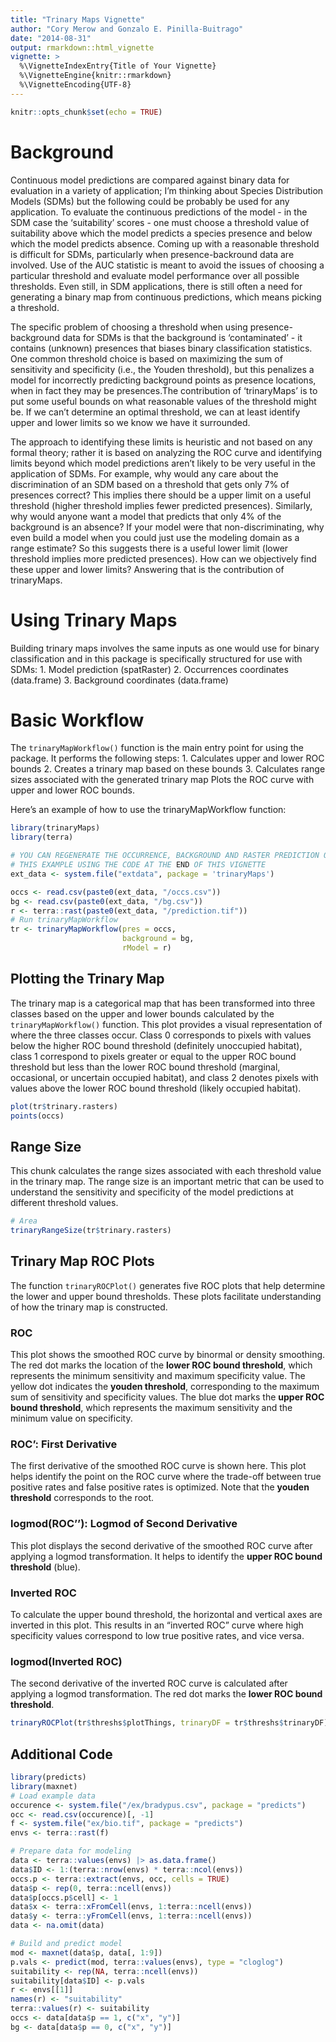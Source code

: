 ```yaml
---
title: "Trinary Maps Vignette"
author: "Cory Merow and Gonzalo E. Pinilla-Buitrago"
date: "2014-08-31"
output: rmarkdown::html_vignette
vignette: >
  %\VignetteIndexEntry{Title of Your Vignette}
  %\VignetteEngine{knitr::rmarkdown}
  %\VignetteEncoding{UTF-8}
---
```


```r
knitr::opts_chunk$set(echo = TRUE)
```

# Background
Continuous model predictions are compared against binary data for evaluation in a variety of application; I'm thinking about Species Distribution Models (SDMs) but the following could be probably be used for any application. To evaluate the continuous predictions of the model - in the SDM case the 'suitability' scores - one must choose a threshold value of suitability above which the model predicts a species presence and below which the model predicts absence. Coming up with a reasonable threshold is difficult for SDMs, particularly when presence-backround data are involved. Use of the AUC statistic is meant to avoid the issues of choosing a particular threshold and evaluate model performance over all possible thresholds. Even still, in SDM applications, there is still often a need for generating a binary map from continuous predictions, which means picking a threshold. 

The specific problem of choosing a threshold when using presence-background data for SDMs is that the background is 'contaminated'  - it contains (unknown) presences that biases binary classification statistics. One common threshold choice is based on maximizing the sum of sensitivity and specificity (i.e., the Youden threshold), but this penalizes a model for incorrectly predicting background points as presence locations, when in fact they may be presences.The contribution of 'trinaryMaps' is to put some useful bounds on what reasonable values of the threshold might be. If we can't determine an optimal threshold, we can at least identify upper and lower limits so we know we have it surrounded.

The approach to identifying these limits is heuristic and not based on any formal theory; rather it is based on analyzing the ROC curve and identifying limits beyond which model predictions aren't likely to be very useful in the application of SDMs. For example, why would any care about the discrimination of an SDM based on a threshold that gets only 7% of presences correct? This implies there should be a upper limit on a useful threshold (higher threshold implies fewer predicted presences). Similarly, why would anyone want a model that predicts that only 4% of the background is an absence? If your model were that non-discriminating, why even build a model when you could just use the modeling domain as a range estimate? So this suggests there is a useful lower limit (lower threshold implies more predicted presences). How can we objectively find these upper and lower limits? Answering that is the contribution of trinaryMaps.

# Using Trinary Maps
Building trinary maps involves the same inputs as one would use for binary classification and in this package is specifically structured for use with SDMs:
1. Model prediction (spatRaster)
2. Occurrences coordinates (data.frame)
3. Background coordinates (data.frame)

# Basic Workflow
The `trinaryMapWorkflow()` function is the main entry point for using the package. It performs the following steps:
1. Calculates upper and lower ROC bounds
2. Creates a trinary map based on these bounds
3. Calculates range sizes associated with the generated trinary map
Plots the ROC curve with upper and lower ROC bounds.

Here's an example of how to use the trinaryMapWorkflow function:

```r
library(trinaryMaps)
library(terra)

# YOU CAN REGENERATE THE OCCURRENCE, BACKGROUND AND RASTER PREDICTION OF 
# THIS EXAMPLE USING THE CODE AT THE END OF THIS VIGNETTE
ext_data <- system.file("extdata", package = 'trinaryMaps')

occs <- read.csv(paste0(ext_data, "/occs.csv"))
bg <- read.csv(paste0(ext_data, "/bg.csv"))
r <- terra::rast(paste0(ext_data, "/prediction.tif"))
# Run trinaryMapWorkflow
tr <- trinaryMapWorkflow(pres = occs, 
                         background = bg, 
                         rModel = r)
```
## Plotting the Trinary Map
The trinary map is a categorical map that has been transformed into three classes based on the upper and lower bounds calculated by the `trinaryMapWorkflow()` function. This plot provides a visual representation of where the three classes occur. Class 0 corresponds to pixels with values below the higher ROC bound threshold (definitely unoccupied habitat), class 1 correspond to pixels greater or equal to the upper ROC bound threshold but less than the lower ROC bound threshold (marginal, occasional, or uncertain occupied habitat), and class 2 denotes pixels with values above the lower ROC bound threshold (likely occupied habitat).
```r
plot(tr$trinary.rasters)
points(occs)
```

## Range Size
This chunk calculates the range sizes associated with each threshold value in the trinary map. The range size is an important metric that can be used to understand the sensitivity and specificity of the model predictions at different threshold values.
```r
# Area
trinaryRangeSize(tr$trinary.rasters)
```

## Trinary Map ROC Plots
The function `trinaryROCPlot()` generates five ROC plots that help determine the lower and upper bound thresholds. These plots facilitate understanding of how the trinary map is constructed.

### ROC
This plot shows the smoothed ROC curve by binormal or density smoothing. The red dot marks the location of the **lower ROC bound threshold**, which represents the minimum sensitivity and maximum specificity value. The yellow dot indicates the **youden threshold**, corresponding to the maximum sum of sensitivity and specificity values. The blue dot marks the **upper ROC bound threshold**, which represents the maximum sensitivity and the minimum value on specificity.

### ROC': First Derivative
The first derivative of the smoothed ROC curve is shown here. This plot helps identify the point on the ROC curve where the trade-off between true positive rates and false positive rates is optimized. Note that the **youden threshold** corresponds to the root.

### logmod(ROC''): Logmod of Second Derivative
This plot displays the second derivative of the smoothed ROC curve after applying a logmod transformation. It helps to identify the **upper ROC bound threshold** (blue).

### Inverted ROC
To calculate the upper bound threshold, the horizontal and vertical axes are inverted in this plot. This results in an "inverted ROC" curve where high specificity values correspond to low true positive rates, and vice versa. 

### logmod(Inverted ROC)
The second derivative of the inverted ROC curve is calculated after applying a logmod transformation. The red dot marks the **lower ROC bound threshold**.
```r
trinaryROCPlot(tr$threshs$plotThings, trinaryDF = tr$threshs$trinaryDF)
```

## Additional Code
```r
library(predicts)
library(maxnet)
# Load example data
occurence <- system.file("/ex/bradypus.csv", package = "predicts")
occ <- read.csv(occurence)[, -1]
f <- system.file("ex/bio.tif", package = "predicts")
envs <- terra::rast(f)

# Prepare data for modeling
data <- terra::values(envs) |> as.data.frame()
data$ID <- 1:(terra::nrow(envs) * terra::ncol(envs))
occs.p <- terra::extract(envs, occ, cells = TRUE)
data$p <- rep(0, terra::ncell(envs))
data$p[occs.p$cell] <- 1
data$x <- terra::xFromCell(envs, 1:terra::ncell(envs))
data$y <- terra::yFromCell(envs, 1:terra::ncell(envs))
data <- na.omit(data)

# Build and predict model
mod <- maxnet(data$p, data[, 1:9])
p.vals <- predict(mod, terra::values(envs), type = "cloglog")
suitability <- rep(NA, terra::ncell(envs))
suitability[data$ID] <- p.vals
r <- envs[[1]]
names(r) <- "suitability"
terra::values(r) <- suitability
occs <- data[data$p == 1, c("x", "y")]
bg <- data[data$p == 0, c("x", "y")]
```

